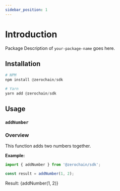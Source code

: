 ```yaml
---
sidebar_position: 1
---
```



# Introduction

Package Description of `your-package-name` goes here.

## Installation

```py
# NPM
npm install @zerochain/sdk

# Yarn
yarn add @zerochain/sdk
```

## Usage

### `addNumber`

### Overview

This function adds two numbers together.

**Example:**
```js
import { addNumber } from '@zerochain/sdk';

const result = addNumber(1, 2);
```

Result: {addNumber(1, 2)}
